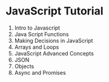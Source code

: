 
# **JavaScript Tutorial**

1. <Link to={"JavaScript_1Intro"}>Intro to Javascript</Link>
1. <Link to={"JavaScript_2Functions"}>Java Script Functions</Link>
1. <Link to={"JavaScript_3MakingDecisions"}>Making Decisions in JavaScript</Link>
1. <Link to={"JavaScript_4ArraysAndLoops"}>Arrays and Loops</Link>
1. <Link to={"JavaScript_5AdvancedConcepts"}>JavaScript Advanced Concepts</Link>
1. <Link to={"JavaScript_6JSON"}>JSON</Link>
1. <Link to={"JavaScript_7Objects"}>Objects</Link>
1. <Link to={"JavaScript_8AsyncAndPromises"}>Async and Promises</Link>
